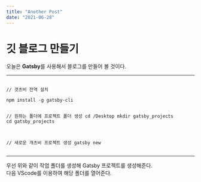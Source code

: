 ```yaml
---
title: "Another Post"
date: "2021-06-28"
---
```


# 깃 블로그 만들기
오늘은 **Gatsby**를 사용해서 블로그를 만들어 볼 것이다.
<hr/>
<pre>
<code>
// 갯츠비 전역 설치<br/>
npm install -g gatsby-cli

// 원하는 폴더에 프로젝트 폴더 생성
cd /Desktop
mkdir gatsby_projects
cd gatsby_projects

// 새로운 개츠비 프로젝트 생성
gatsby new
</code>
</pre>
<hr/>
우선 위와 같이 작업 폴더를 생성해 Gatsby 프로젝트를 생성해준다.
<br/>
다음 VScode를 이용하여 해당 폴더를 열어준다.

